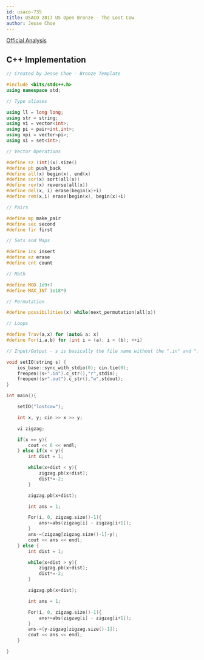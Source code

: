 ```yaml
---
id: usaco-735
title: USACO 2017 US Open Bronze - The Lost Cow
author: Jesse Choe
---
```


[Official Analysis](http://www.usaco.org/current/data/sol_lostcow_bronze_open17.html)

<LanguageSection>
<CPPSection>

## C++ Implementation

```cpp
// Created by Jesse Choe - Bronze Template

#include <bits/stdc++.h>
using namespace std;

// Type aliases

using ll = long long;
using str = string; 
using vi = vector<int>;
using pi = pair<int,int>;
using vpi = vector<pi>;
using si = set<int>;

// Vector Operations

#define sz (int)(x).size()
#define pb push_back
#define all(x) begin(x), end(x)
#define sor(x) sort(all(x))
#define rev(x) reverse(all(x))
#define del(x, i) erase(begin(x)+i)
#define rem(x,i) erase(begin(x), begin(x)+i)

// Pairs

#define mp make_pair
#define sec second
#define fir first

// Sets and Maps

#define ins insert
#define ez erase
#define cnt count

// Math

#define MOD 1e9+7
#define MAX_INT 1e18*9

// Permutation

#define possibilities(x) while(next_permutation(all(x))

// Loops

#define Trav(a,x) for (auto& a: x)
#define For(i,a,b) for (int i = (a); i < (b); ++i)

// Input/Output - s is basically the file name without the ".in" and ".out"

void setIO(string s) {
	ios_base::sync_with_stdio(0); cin.tie(0); 
	freopen((s+".in").c_str(),"r",stdin);
	freopen((s+".out").c_str(),"w",stdout);
}

int main(){

	setIO("lostcow"); 

	int x, y; cin >> x >> y;

	vi zigzag;

	if(x == y){
		cout << 0 << endl;
	} else if(x < y){
		int dist = 1;

		while(x+dist < y){
			zigzag.pb(x+dist);
			dist*=-2;
		}

		zigzag.pb(x+dist);

		int ans = 1;

		For(i, 0, zigzag.size()-1){
			ans+=abs(zigzag[i] - zigzag[i+1]);
		}
		ans-=(zigzag[zigzag.size()-1]-y);
		cout << ans << endl;
	} else {
		int dist = 1;

		while(x+dist > y){
			zigzag.pb(x+dist);
			dist*=-2;
		}

		zigzag.pb(x+dist);

		int ans = 1;

		For(i, 0, zigzag.size()-1){
			ans+=abs(zigzag[i] - zigzag[i+1]);
		}
		ans-=(y-zigzag[zigzag.size()-1]);
		cout << ans << endl;
	}

}

```

</CPPSection>
</LanguageSection>
